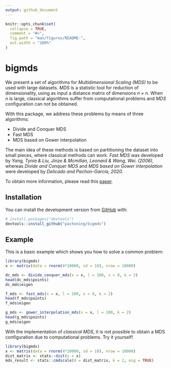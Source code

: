 ```yaml
---
output: github_document
---
```


<!-- README.md is generated from README.Rmd. Please edit that file -->

```r
knitr::opts_chunk$set(
  collapse = TRUE,
  comment = "#>",
  fig.path = "man/figures/README-",
  out.width = "100%"
)
```

# bigmds

<!-- badges: start -->
<!-- badges: end -->

We present a set of algorithms for *Multidimensional Scaling (MDS)* to be used with large datasets. *MDS* is a statistic 
tool for reduction of dimensionality, using as input a distance matrix of dimensions *n × n*. When *n* is large, 
classical algorithms suffer from computational problems and *MDS* configuration can not be obtained.

With this package, we address these problems by means of three algorithms: 

- Divide and Conquer MDS
- Fast MDS
- MDS based on Gower interpolation

The main idea of these methods is based on partitioning the dataset into small pieces, where classical methods can work.
*Fast MDS* was developed by *Yang, Tynia & Liu, Jinze & Mcmillan, Leonard & Wang, Wei. (2006)*, whereas 
*Divide and Conquer MDS* and *MDS based on Gower interpolation* were developed by *Delicado and Pachon-Garcia, 2020.*

To obtain more information, please read this [paper](https://arxiv.org/abs/2007.11919).

## Installation

You can install the development version from [GitHub](https://github.com/) with:

``` r
# install.packages("devtools")
devtools::install_github("pachoning/bigmds")
```
## Example

This is a basic example which shows you how to solve a common problem:

```r
library(bigmds)
x <- matrix(data = rnorm(4*10000, sd = 10), nrow = 10000)

dc_mds <- divide_conquer_mds(x = x, l = 100, s = 8, k = 2)
head(dc_mds$points)
dc_mds$eigen

f_mds <- fast_mds(x = x, l = 100, s = 8, k = 2)
head(f_mds$points)
f_mds$eigen

g_mds <- gower_interpolation_mds(x = x, l = 100, k = 2)
head(g_mds$points)
g_mds$eigen
```

With the implementation of *classical MDS*, it is not possible to obtain a MDS configuration due to computational 
problems. Try it yourself!

```r
library(bigmds)
x <- matrix(data = rnorm(4*10000, sd = 10), nrow = 10000)
dist_matrix <- stats::dist(x = x)
mds_result <- stats::cmdscale(d = dist_matrix, k = 2, eig = TRUE)
```
